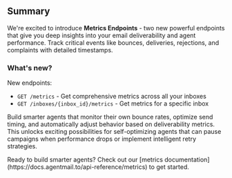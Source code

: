 ## Summary

We're excited to introduce **Metrics Endpoints** - two new powerful endpoints that give you deep insights into your email deliverability and agent performance. Track critical events like bounces, deliveries, rejections, and complaints with detailed timestamps.

### What's new?

New endpoints:

- `GET /metrics` - Get comprehensive metrics across all your inboxes
- `GET /inboxes/{inbox_id}/metrics` - Get metrics for a specific inbox

Build smarter agents that monitor their own bounce rates, optimize send timing, and automatically adjust behavior based on deliverability metrics. This unlocks exciting possibilities for self-optimizing agents that can pause campaigns when performance drops or implement intelligent retry strategies.

<Note>
  Ready to build smarter agents? Check out our [metrics
  documentation](https://docs.agentmail.to/api-reference/metrics) to get
  started.
</Note>
